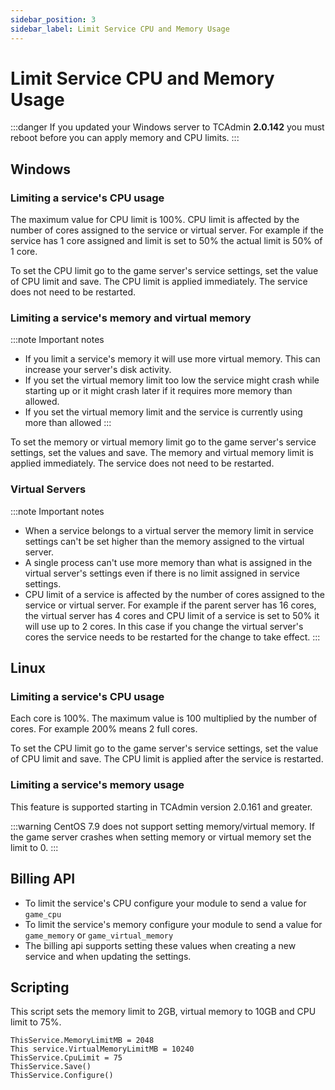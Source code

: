 ```yaml
---
sidebar_position: 3
sidebar_label: Limit Service CPU and Memory Usage
---
```


# Limit Service CPU and Memory Usage

:::danger
If you updated your Windows server to TCAdmin **2.0.142** you must reboot before you can apply memory and CPU limits.
:::

## Windows

### Limiting a service's CPU usage

The maximum value for CPU limit is 100%. CPU limit is affected by the number of cores assigned to the service or virtual server. For example if the service has 1 core assigned and limit is set to 50% the actual limit is 50% of 1 core.

To set the CPU limit go to the game server's service settings, set the value of CPU limit and save. The CPU limit is applied immediately. The service does not need to be restarted.

### Limiting a service's memory and virtual memory

:::note Important notes

- If you limit a service's memory it will use more virtual memory. This can increase your server's disk activity.
- If you set the virtual memory limit too low the service might crash while starting up or it might crash later if it requires more memory than allowed.
- If you set the virtual memory limit and the service is currently using more than allowed
:::

To set the memory or virtual memory limit go to the game server's service settings, set the values and save. The memory and virtual memory limit is applied immediately. The service does not need to be restarted.

### Virtual Servers

:::note Important notes

- When a service belongs to a virtual server the memory limit in service settings can't be set higher than the memory assigned to the virtual server.
- A single process can't use more memory than what is assigned in the virtual server's settings even if there is no limit assigned in service settings.
- CPU limit of a service is affected by the number of cores assigned to the service or virtual server. For example if the parent server has 16 cores, the virtual server has 4 cores and CPU limit of a service is set to 50% it will use up to 2 cores. In this case if you change the virtual server's cores the service needs to be restarted for the change to take effect.
:::

## Linux

### Limiting a service's CPU usage

Each core is 100%. The maximum value is 100 multiplied by the number of cores. For example 200% means 2 full cores.

To set the CPU limit go to the game server's service settings, set the value of CPU limit and save. The CPU limit is applied after the service is restarted.

### Limiting a service's memory usage

This feature is supported starting in TCAdmin version 2.0.161 and greater.

:::warning
CentOS 7.9 does not support setting memory/virtual memory. If the game server crashes when setting memory or virtual memory set the limit to 0.
:::

## Billing API

- To limit the service's CPU configure your module to send a value for `game_cpu`
- To limit the service's memory configure your module to send a value for `game_memory` or `game_virtual_memory`
- The billing api supports setting these values when creating a new service and when updating the settings.

## Scripting

This script sets the memory limit to 2GB, virtual memory to 10GB and CPU limit to 75%.

```
ThisService.MemoryLimitMB = 2048
This service.VirtualMemoryLimitMB = 10240
ThisService.CpuLimit = 75
ThisService.Save()
ThisService.Configure()
```